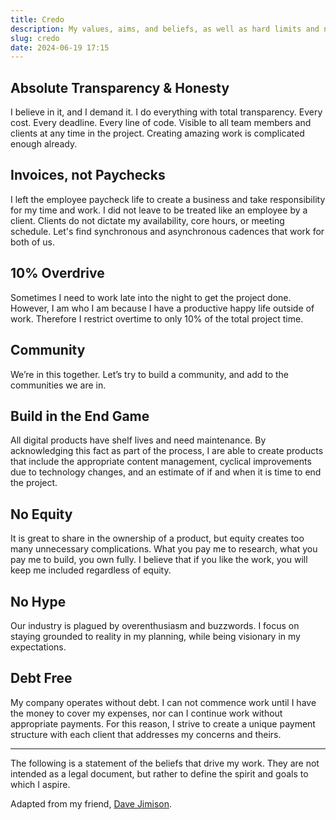 ```yaml
---
title: Credo
description: My values, aims, and beliefs, as well as hard limits and non-negotiables when it comes to conducting business with clients.
slug: credo
date: 2024-06-19 17:15
---
```


## Absolute Transparency & Honesty

I believe in it, and I demand it. I do everything with total transparency. Every cost. Every deadline. Every line of code. Visible to all team members and clients at any time in the project. Creating amazing work is complicated enough already.

## Invoices, not Paychecks

I left the employee paycheck life to create a business and take responsibility for my time and work. I did not leave to be treated like an employee by a client. Clients do not dictate my availability, core hours, or meeting schedule. Let's find synchronous and asynchronous cadences that work for both of us.

## 10% Overdrive

Sometimes I need to work late into the night to get the project done. However, I am who I am because I have a productive happy life outside of work. Therefore I restrict overtime to only 10% of the total project time.

## Community

We’re in this together. Let’s try to build a community, and add to the communities we are in.

## Build in the End Game

All digital products have shelf lives and need maintenance. By acknowledging this fact as part of the process, I are able to create products that include the appropriate content management, cyclical improvements due to technology changes, and an estimate of if and when it is time to end the project.

## No Equity

It is great to share in the ownership of a product, but equity creates too many unnecessary complications. What you pay me to research, what you pay me to build, you own fully. I believe that if you like the work, you will keep me included regardless of equity.

## No Hype

Our industry is plagued by overenthusiasm and buzzwords. I focus on staying grounded to reality in my planning, while being visionary in my expectations.

## Debt Free

My company operates without debt. I can not commence work until I have the money to cover my expenses, nor can I continue work without appropriate payments. For this reason, I strive to create a unique payment structure with each client that addresses my concerns and theirs.

<hr />

The following is a statement of the beliefs that drive my work. They are not intended as a legal document, but rather to define the spirit and goals to which I aspire.

Adapted from my friend, [Dave Jimison](http://davejimison.com).
